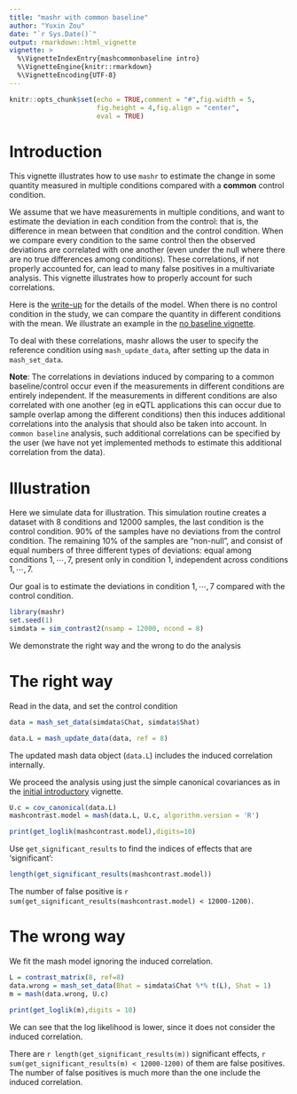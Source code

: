 ```yaml
---
title: "mashr with common baseline"
author: "Yuxin Zou"
date: "`r Sys.Date()`"
output: rmarkdown::html_vignette
vignette: >
  %\VignetteIndexEntry{mashcommonbaseline intro}
  %\VignetteEngine{knitr::rmarkdown}
  %\VignetteEncoding{UTF-8}
---
```


```r
knitr::opts_chunk$set(echo = TRUE,comment = "#",fig.width = 5,
                      fig.height = 4,fig.align = "center",
                      eval = TRUE)
```

# Introduction

This vignette illustrates how to use `mashr` to estimate the change in some quantity measured in multiple conditions compared with a **common** control condition. 

We assume that we have measurements in multiple conditions, and want to
estimate the deviation in each condition from the control: that is, the difference
in mean between that condition and the control condition. 
When we compare every condition to the same control then the observed
deviations are correlated with one another (even under the null where
there are no true differences among conditions). These correlations, if 
not properly accounted
for, can lead to many false positives in a multivariate analysis. 
This vignette illustrates how to properly account for such correlations.

Here is the [write-up](MASH_baseline.pdf) for the details of the
model. When there is no control condition in the study, we can compare
the quantity in different conditions with the mean. We illustrate an
example in the [no baseline vignette](intro_mashnobaseline.html).

To deal with these correlations, mashr allows the user to specify the reference condition using `mash_update_data`, after setting up the data in `mash_set_data`. 

**Note**: The correlations in deviations induced by comparing to a common baseline/control occur even if the measurements in different conditions are entirely independent. If the measurements in different conditions are also correlated with one another (eg in eQTL applications this can occur due to sample overlap among the different conditions) then this induces additional correlations into the analysis that should also be taken into account.  In `common baseline` analysis, such additional correlations can be specified by the user (we have not yet implemented methods to estimate this additional correlation from the data). 

# Illustration

Here we simulate data for illustration. This simulation routine creates a dataset with 8 conditions and 12000 samples, the last condition is the control condition. 90% of the samples have no deviations from the control condition. The remaining 10% of the samples are "non-null", and consist of equal numbers of three different types of deviations: equal among conditions $1, \cdots, 7$, present only in condition 1, independent across conditions $1, \cdots, 7$.

Our goal is to estimate the deviations in condition $1, \cdots, 7$ compared with the control condition.

```r
library(mashr)
set.seed(1)
simdata = sim_contrast2(nsamp = 12000, ncond = 8)
```

We demonstrate the right way and the wrong to do the analysis

# The right way

Read in the data, and set the control condition
```r
data = mash_set_data(simdata$Chat, simdata$Shat)

data.L = mash_update_data(data, ref = 8)
```

The updated mash data object (`data.L`) includes the induced correlation internally.

We proceed the analysis using just the simple canonical covariances as in the [initial introductory](intro_mash.html) vignette.

```r
U.c = cov_canonical(data.L)
mashcontrast.model = mash(data.L, U.c, algorithm.version = 'R')
```

```r
print(get_loglik(mashcontrast.model),digits=10)
```

Use `get_significant_results` to find the indices of effects that are 'significant':
```r
length(get_significant_results(mashcontrast.model))
```

The number of false positive is `r sum(get_significant_results(mashcontrast.model) < 12000-1200)`.

# The wrong way

We fit the mash model ignoring the induced correlation.

```r
L = contrast_matrix(8, ref=8)
data.wrong = mash_set_data(Bhat = simdata$Chat %*% t(L), Shat = 1)
m = mash(data.wrong, U.c)
```
```r
print(get_loglik(m),digits = 10)
```

We can see that the log likelihood is lower, since it does not consider the induced correlation. 

There are `r length(get_significant_results(m))` significant effects, `r sum(get_significant_results(m) < 12000-1200)` of them are false positives. The number of false positives is much more than the one include the induced correlation.





